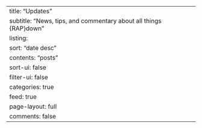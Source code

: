 ---
title: "Updates"
subtitle: "News, tips, and commentary about all things {RAP}down"
listing:
  sort: "date desc"
  contents: "posts"
  sort-ui: false
  filter-ui: false
  categories: true
  feed: true
page-layout: full
comments: false
---